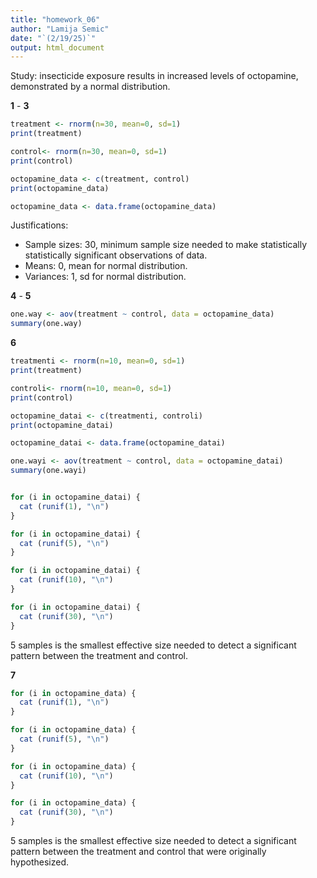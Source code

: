 ```yaml
---
title: "homework_06"
author: "Lamija Semic"
date: "`(2/19/25)`"
output: html_document
---
```

Study: insecticide exposure results in increased levels of octopamine, demonstrated by a normal distribution.


**1** - **3**
```r

treatment <- rnorm(n=30, mean=0, sd=1)
print(treatment)

control<- rnorm(n=30, mean=0, sd=1)
print(control)

octopamine_data <- c(treatment, control)
print(octopamine_data)

octopamine_data <- data.frame(octopamine_data)


```
Justifications:

- Sample sizes: 30, minimum sample size needed to make statistically statistically significant observations of data.
- Means: 0, mean for normal distribution.
- Variances: 1, sd for normal distribution. 



**4** - **5**
```r

one.way <- aov(treatment ~ control, data = octopamine_data)
summary(one.way)

```


**6**

```r

treatmenti <- rnorm(n=10, mean=0, sd=1)
print(treatment)

controli<- rnorm(n=10, mean=0, sd=1)
print(control)

octopamine_datai <- c(treatmenti, controli)
print(octopamine_datai)

octopamine_datai <- data.frame(octopamine_datai)

one.wayi <- aov(treatment ~ control, data = octopamine_datai)
summary(one.wayi)


for (i in octopamine_datai) {
  cat (runif(1), "\n")
}

for (i in octopamine_datai) {
  cat (runif(5), "\n")
}

for (i in octopamine_datai) {
  cat (runif(10), "\n")
}

for (i in octopamine_datai) {
  cat (runif(30), "\n")
}

```

5 samples is the smallest effective size needed to detect a significant pattern between the treatment and control.


**7**

```r


for (i in octopamine_data) {
  cat (runif(1), "\n")
}

for (i in octopamine_data) {
  cat (runif(5), "\n")
}

for (i in octopamine_data) {
  cat (runif(10), "\n")
}

for (i in octopamine_data) {
  cat (runif(30), "\n")
}

```
5 samples is the smallest effective size needed to detect a significant pattern between the treatment and control that were originally hypothesized.
